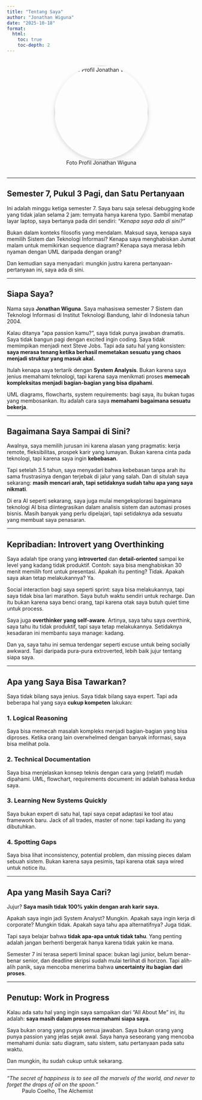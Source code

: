 ```yaml
---
title: "Tentang Saya"
author: "Jonathan Wiguna"
date: "2025-10-18"
format:
  html:
    toc: true
    toc-depth: 2
---
```


::: {style="text-align: center; margin: 2rem 0;"}
![Foto Profil Jonathan Wiguna](../images/profilepicture.jpg){width=250px style="border-radius: 50%; box-shadow: 0 4px 12px rgba(0,0,0,0.15);"}
:::

---

## Semester 7, Pukul 3 Pagi, dan Satu Pertanyaan

Ini adalah minggu ketiga semester 7. Saya baru saja selesai debugging kode yang tidak jalan selama 2 jam: ternyata hanya karena typo. Sambil menatap layar laptop, saya bertanya pada diri sendiri: *"Kenapa saya ada di sini?"*

Bukan dalam konteks filosofis yang mendalam. Maksud saya, kenapa saya memilih Sistem dan Teknologi Informasi? Kenapa saya menghabiskan Jumat malam untuk memikirkan sequence diagram? Kenapa saya merasa lebih nyaman dengan UML daripada dengan orang?

Dan kemudian saya menyadari: mungkin justru karena pertanyaan-pertanyaan ini, saya ada di sini.

---

## Siapa Saya?

Nama saya **Jonathan Wiguna**. Saya mahasiswa semester 7 Sistem dan Teknologi Informasi di Institut Teknologi Bandung, lahir di Indonesia tahun 2004.

Kalau ditanya "apa passion kamu?", saya tidak punya jawaban dramatis. Saya tidak bangun pagi dengan excited ingin coding. Saya tidak memimpikan menjadi next Steve Jobs. Tapi ada satu hal yang konsisten: **saya merasa tenang ketika berhasil memetakan sesuatu yang chaos menjadi struktur yang masuk akal.**

Itulah kenapa saya tertarik dengan **System Analysis**. Bukan karena saya jenius memahami teknologi, tapi karena saya menikmati proses **memecah kompleksitas menjadi bagian-bagian yang bisa dipahami**.

UML diagrams, flowcharts, system requirements: bagi saya, itu bukan tugas yang membosankan. Itu adalah cara saya **memahami bagaimana sesuatu bekerja**.

---

## Bagaimana Saya Sampai di Sini?

Awalnya, saya memilih jurusan ini karena alasan yang pragmatis: kerja remote, fleksibilitas, prospek karir yang lumayan. Bukan karena cinta pada teknologi, tapi karena saya ingin **kebebasan**.

Tapi setelah 3.5 tahun, saya menyadari bahwa kebebasan tanpa arah itu sama frustrasinya dengan terjebak di jalur yang salah. Dan di situlah saya sekarang: **masih mencari arah, tapi setidaknya sudah tahu apa yang saya nikmati**.

Di era AI seperti sekarang, saya juga mulai mengeksplorasi bagaimana teknologi AI bisa diintegrasikan dalam analisis sistem dan automasi proses bisnis. Masih banyak yang perlu dipelajari, tapi setidaknya ada sesuatu yang membuat saya penasaran.

---

## Kepribadian: Introvert yang Overthinking

Saya adalah tipe orang yang **introverted** dan **detail-oriented** sampai ke level yang kadang tidak produktif. Contoh: saya bisa menghabiskan 30 menit memilih font untuk presentasi. Apakah itu penting? Tidak. Apakah saya akan tetap melakukannya? Ya.

Social interaction bagi saya seperti sprint: saya bisa melakukannya, tapi saya tidak bisa lari marathon. Saya butuh waktu sendiri untuk recharge. Dan itu bukan karena saya benci orang, tapi karena otak saya butuh quiet time untuk process.

Saya juga **overthinker yang self-aware**. Artinya, saya tahu saya overthink, saya tahu itu tidak produktif, tapi saya tetap melakukannya. Setidaknya kesadaran ini membantu saya manage: kadang.

Dan ya, saya tahu ini semua terdengar seperti excuse untuk being socially awkward. Tapi daripada pura-pura extroverted, lebih baik jujur tentang siapa saya.

---

## Apa yang Saya Bisa Tawarkan?

Saya tidak bilang saya jenius. Saya tidak bilang saya expert. Tapi ada beberapa hal yang saya **cukup kompeten** lakukan:

### **1. Logical Reasoning**
Saya bisa memecah masalah kompleks menjadi bagian-bagian yang bisa diproses. Ketika orang lain overwhelmed dengan banyak informasi, saya bisa melihat pola.

### **2. Technical Documentation**
Saya bisa menjelaskan konsep teknis dengan cara yang (relatif) mudah dipahami. UML, flowchart, requirements document: ini adalah bahasa kedua saya.

### **3. Learning New Systems Quickly**
Saya bukan expert di satu hal, tapi saya cepat adaptasi ke tool atau framework baru. Jack of all trades, master of none: tapi kadang itu yang dibutuhkan.

### **4. Spotting Gaps**
Saya bisa lihat inconsistency, potential problem, dan missing pieces dalam sebuah sistem. Bukan karena saya pesimis, tapi karena otak saya wired untuk notice itu.

---

## Apa yang Masih Saya Cari?

Jujur? **Saya masih tidak 100% yakin dengan arah karir saya.**

Apakah saya ingin jadi System Analyst? Mungkin. Apakah saya ingin kerja di corporate? Mungkin tidak. Apakah saya tahu apa alternatifnya? Juga tidak.

Tapi saya belajar bahwa **tidak apa-apa untuk tidak tahu**. Yang penting adalah jangan berhenti bergerak hanya karena tidak yakin ke mana.

Semester 7 ini terasa seperti liminal space: bukan lagi junior, belum benar-benar senior, dan deadline skripsi sudah mulai terlihat di horizon. Tapi alih-alih panik, saya mencoba menerima bahwa **uncertainty itu bagian dari proses**.

---

## Penutup: Work in Progress

Kalau ada satu hal yang ingin saya sampaikan dari "All About Me" ini, itu adalah: **saya masih dalam proses memahami siapa saya**.

Saya bukan orang yang punya semua jawaban. Saya bukan orang yang punya passion yang jelas sejak awal. Saya hanya seseorang yang mencoba memahami dunia: satu diagram, satu sistem, satu pertanyaan pada satu waktu.

Dan mungkin, itu sudah cukup untuk sekarang.

---

*"The secret of happiness is to see all the marvels of the world, and never to forget the drops of oil on the spoon."*  
:  Paulo Coelho, The Alchemist
